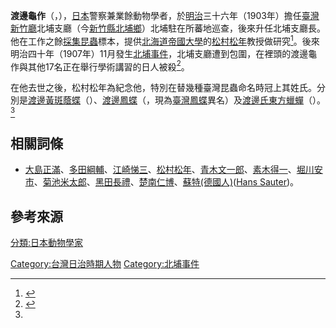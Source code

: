 {{Infobox scientist
| name = 渡邊龜作
| image = 
| image_size = 
| caption = 
| other_names = 
| birth_date = 1868年
| birth_place = 
| death_date  = {{Death year and age|1907|1868}}
| death_place = {{TWN-JPN}}[[新竹廳|新竹廳]][[北埔鄉|北埔支廳]]
| nationality = {{EOJ}}
| spouse      = 
| field             = 
| work_institutions = 
| alma_mater        = 
| influences        = 
| influenced        = 
| prizes            = 
| footnotes         =
| signature         =
}}
{{japanese|渡辺　亀作|わたなべ　かめさく|Watanabe Kamesaku}}
'''渡邊龜作'''（{{lang-ja|渡辺 亀作}}，{{bd|1868年||1907年|}}），[[日本|日本]]警察兼業餘動物學者，於[[明治|明治]]三十六年（1903年）擔任[[臺灣|臺灣]][[新竹廳|新竹廳]]北埔支廳（今[[新竹縣|新竹縣]][[北埔鄉|北埔鄉]]）北埔駐在所蕃地巡查，後來升任北埔支廳長。他在工作之餘[[採集昆蟲|採集昆蟲]]標本，提供[[北海道帝國大學|北海道帝國大學]]的[[松村松年|松村松年]]教授做研究<ref name="國">{{cite web |url=http://memory.ncl.edu.tw/tm_cgi/hypage.cgi?HYPAGE=toolbox_figure_detail.hpg&subject_name=%e8%87%ba%e7%81%a3%e4%ba%ba%e7%89%a9%e8%aa%8c%281895%2d1945%29&subject_url=toolbox_figure.hpg&project_id=twpeop&dtd_id=15&xml_id=0000295885 |language=zh-tw |title=渡邊龜作 |publisher=國家圖書館 |accessdate=2010-12-07 |archive-date=2017-03-05 |archive-url=https://web.archive.org/web/20170305003242/http://memory.ncl.edu.tw/tm_cgi/hypage.cgi?HYPAGE=toolbox_figure_detail.hpg&subject_name=%e8%87%ba%e7%81%a3%e4%ba%ba%e7%89%a9%e8%aa%8c%281895%2d1945%29&subject_url=toolbox_figure.hpg&project_id=twpeop&dtd_id=15&xml_id=0000295885 |dead-url=no }}</ref>。後來明治四十年（1907年）11月發生[[北埔事件|北埔事件]]，北埔支廳遭到包圍，在裡頭的渡邊龜作與其他17名正在舉行學術講習的日人被殺<ref>{{cite web |url=http://www.beipu.gov.tw/beipu/home.jsp?menudata=BeipuMenu&serno=200801190009&mserno=200801170002&contlink=content/intro3_2.jsp |language=zh-tw |title=北埔精神-北埔事件 |publisher=北埔鄉公所 |accessdate=2010-12-07 |archive-date=2018-09-06 |archive-url=https://web.archive.org/web/20180906124716/http://www.beipu.gov.tw/beipu/home.jsp?menudata=BeipuMenu&serno=200801190009&mserno=200801170002&contlink=content%2Fintro3_2.jsp |dead-url=no }}</ref>。

在他去世之後，松村松年為紀念他，特別在替幾種臺灣昆蟲命名時冠上其姓氏。分別是[[渡邊黃斑蔭蝶|渡邊黃斑蔭蝶]]（{{lang|la|''Neope watanabei''}}）、[[渡邊鳳蝶|渡邊鳳蝶]]（{{lang|la|''Papilio watanabei''}}，現為[[臺灣鳳蝶|臺灣鳳蝶]]異名）及[[渡邊氏東方蠟蟬|渡邊氏東方蠟蟬]]（{{lang|la|''Pyrops watanabei''}}）。<ref name="國"/>

==相關詞條==
* [[大島正滿|大島正滿]]、[[多田綱輔|多田綱輔]]、[[江崎悌三|江崎悌三]]、[[松村松年|松村松年]]、[[青木文一郎|青木文一郎]]、[[素木得一|素木得一]]、[[堀川安市|堀川安市]]、[[菊池米太郎|菊池米太郎]]、[[黑田長禮|黑田長禮]]、[[楚南仁博|楚南仁博]]、[[蘇特(德國人)|蘇特(德國人)]]([[Hans_Sauter|Hans Sauter]])。

== 參考來源 ==
{{reflist}}

[[Category:台灣日治時期人物|Category:台灣日治時期人物]]
[[Category:北埔事件|Category:北埔事件]]
[[分類:日本動物學家|分類:日本動物學家]]